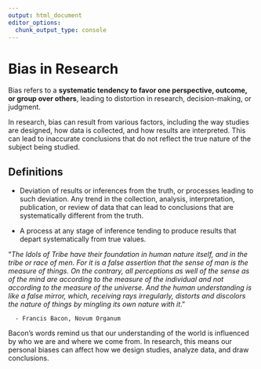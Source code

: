 ```yaml
---
output: html_document
editor_options: 
  chunk_output_type: console
---
```


# Bias in Research

Bias refers to a **systematic tendency to favor one perspective, outcome, or group over others**, leading to distortion in research, decision-making, or judgment.

In research, bias can result from various factors, including the way studies are designed, how data is collected, and how results are interpreted. This can lead to inaccurate conclusions that do not reflect the true nature of the subject being studied.

## Definitions

- Deviation of results or inferences from the truth, or processes leading to such deviation. Any trend in the collection, analysis, interpretation, publication, or review of data that can lead to conclusions that are systematically different from the truth.

- A process at any stage of inference tending to produce results that depart systematically from true values.                                            


"*The Idols of Tribe have their foundation in human nature itself, and in the tribe or race of men. For it is a false assertion that the sense of man is the measure of things. On the contrary, all perceptions as well of the sense as of the mind are according to the measure of the individual and not according to the measure of the universe. And the human understanding is like a false mirror, which, receiving rays irregularly, distorts and discolors the nature of things by mingling its own nature with it*."

```         
  - Francis Bacon, Novum Organum
```

Bacon's words remind us that our understanding of the world is influenced by who we are and where we come from. In research, this means our personal biases can affect how we design studies, analyze data, and draw conclusions.
